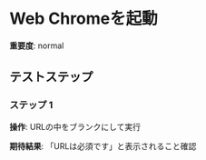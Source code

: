 # Web Chromeを起動

**重要度**: normal

## テストステップ

### ステップ 1

**操作**: URLの中をブランクにして実行

**期待結果**:
「URLは必須です」と表示されること確認

